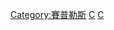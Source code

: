 {{Catnav|頁面分類|地理|国家|欧洲国家|賽普勒斯}}
{{Catnav|頁面分類|地理|国家|亚洲国家|賽普勒斯}}
{{Catnav|頁面分類|各種主題的頁面分類|按國家分類|各國地理|各國城市}}
{{Commons category|Cities in Cyprus}}

[[Category:賽普勒斯|Category:賽普勒斯]]
[[Category:各國城市|C]]
[[Category:歐洲城市|C]]